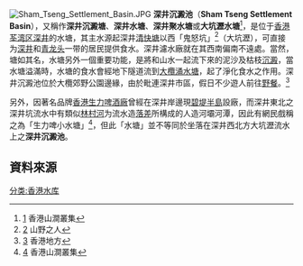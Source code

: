 [[File:Sham_Tseng_Settlement_Basin.JPG|thumb]]
'''深井沉澱池'''（'''Sham Tseng Settlement Basin'''），又稱作'''深井沉澱塘'''、'''深井水塘'''、'''深井聚水塘'''或'''大坑瀝水塘'''<ref>[http://www.hkfca.org.hk/stream/dra9.htm#3] {{Wayback|url=http://www.hkfca.org.hk/stream/dra9.htm#3 |date=20150924030635 }} 香港山澗叢集</ref>，是位于[[香港|香港]][[荃湾区|荃湾区]][[深井|深井]]的水塘，其主水源起深井[[清快塘|清快塘]]以西「鬼怒坑」<ref>[http://www.night-eagle.com/stream/ghost/ghost.html] {{Wayback|url=http://www.night-eagle.com/stream/ghost/ghost.html |date=20160304064902 }} 山野之人</ref>（大坑瀝），可直接为[[深井|深井]]和[[青龙头|青龙头]]一带的居民提供食水。深井濾水廠就在其西南偏南不遠處。當然，塘如其名，水塘另外一個重要功能，是將和山水一起流下來的泥沙及枯枝[[沉降|沉澱]]，當水塘溢滿時，水塘的食水會經地下隧道流到[[大欖涌水塘|大欖涌水塘]]，起了淨化食水之作用。深井沉澱池位於大欖郊野公園邊緣，由於毗連深井市區，假日不少遊人前往[[野餐|野餐]]。<ref>[http://www.hk-place.com/viewtext.php?id=112] {{Wayback|url=http://www.hk-place.com/viewtext.php?id=112 |date=20200110012411 }} 香港地方</ref>

另外，因著名品牌[[香港生力啤酒廠|香港生力啤酒廠]]曾經在深井岸邊現[[碧堤半島|碧堤半島]]設廠，而深井東北之深井坑流水中有類似[[林村河|林村河]]为流水造[[落差|落差]]所構成的人造河壩河潭，因此有網民戲稱之為「生力啤小水塘」<ref>[http://www.hkfca.org.hk/stream/dra9.htm#4] {{Wayback|url=http://www.hkfca.org.hk/stream/dra9.htm#4 |date=20150924030635 }} 香港山澗叢集</ref>，但此「水塘」並不等同於坐落在深井西北方大坑瀝流水上之'''深井沉澱池'''。

==資料來源==
{{Reflist}}

{{香港水庫}}
[[分类:香港水库|分类:香港水库]]